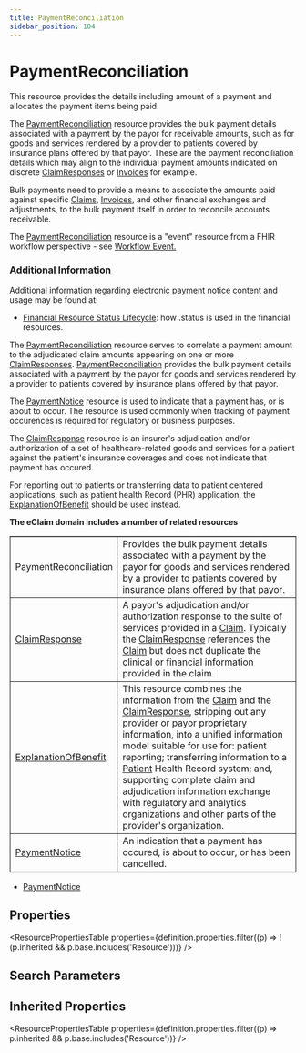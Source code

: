 ```yaml
---
title: PaymentReconciliation
sidebar_position: 104
---
```


# PaymentReconciliation

This resource provides the details including amount of a payment and allocates the payment items being paid.

  <Tabs queryString="intro-section">
  <TabItem value="usage" label="Usage" default>
    <div> <a name="scope"></a>  <p> The <a href="/docs/api/fhir/resources/paymentreconciliation">PaymentReconciliation</a> resource provides the bulk payment details  associated with a payment by the payor for receivable amounts, such as for goods and services rendered by a provider to patients  covered by insurance plans offered by that payor. These are the payment reconciliation details which may align to the individual payment amounts indicated on discrete <a href="/docs/api/fhir/resources/claimresponse">ClaimResponses</a> or <a href="/docs/api/fhir/resources/invoice">Invoices</a> for example. </p> <p> Bulk payments need to provide a means to associate the amounts paid against specific <a href="/docs/api/fhir/resources/claim">Claims</a>, <a href="/docs/api/fhir/resources/invoice">Invoices</a>,  and other financial exchanges and adjustments, to the bulk payment itself in order to reconcile  accounts receivable. </p> <p>    </p>     <p>The <a href="/docs/api/fhir/resources/paymentreconciliation">PaymentReconciliation</a> resource is a "event" resource from a FHIR workflow perspective - see <a href="https://www.hl7.org/fhir/workflow.html#event">Workflow Event.</a></p>  <h3 class="self-link-parent"> Additional Information <a href="https://www.hl7.org/fhir/paymentreconciliation.html#13.9.1.1" title="link to here" class="self-link"></a></h3> <p> Additional information regarding electronic payment notice content and usage may be found at: </p>   <ul> <li><a href="https://www.hl7.org/fhir/financial-module.html#resource-status">Financial Resource Status Lifecycle</a>: how .status is used in the financial resources.</li> </ul>  </div>
    </TabItem>
  <TabItem value="relationships" label="Relationships">
    <div>  <p>  The <a href="/docs/api/fhir/resources/paymentreconciliation">PaymentReconciliation</a> resource serves to correlate a payment amount to the adjudicated claim amounts appearing on one or more <a href="/docs/api/fhir/resources/claimresponse">ClaimResponses</a>. <a href="/docs/api/fhir/resources/paymentreconciliation">PaymentReconciliation</a> provides the bulk payment details  associated with a payment by the payor for goods and services rendered by a provider to patients  covered by insurance plans offered by that payor. </p>  <p>  The <a href="/docs/api/fhir/resources/paymentnotice">PaymentNotice</a> resource is used to indicate that a payment has, or is about to occur. The resource is used commonly when tracking of payment occurences is required for regulatory or business purposes.  </p>  <p> The <a href="/docs/api/fhir/resources/claimresponse">ClaimResponse</a> resource is an insurer's adjudication and/or authorization of a set of healthcare-related goods and services for a patient against the patient's insurance coverages and does not indicate that payment has occured. </p>  <p>  For reporting out to patients or transferring data to patient centered applications, such as patient health Record (PHR) application, the <a href="/docs/api/fhir/resources/explanationofbenefit">ExplanationOfBenefit</a>   should be used instead. </p>    <p>    <b>The eClaim domain includes a number of related resources</b>   </p>   <table border="1" cellpadding="1" cellspacing="2" frame="box">    <tbody><tr>     <td>PaymentReconciliation</td>     <td>Provides the bulk payment details  associated with a payment by the payor for goods and services rendered by a provider to patients  covered by insurance plans offered by that payor.</td>    </tr>    <tr>     <td><a href="/docs/api/fhir/resources/claimresponse">ClaimResponse</a></td>     <td>A payor's adjudication and/or authorization response to the suite of services provided in a <a href="/docs/api/fhir/resources/claim">Claim</a>. Typically the <a href="/docs/api/fhir/resources/claimresponse">ClaimResponse</a> references the <a href="/docs/api/fhir/resources/claim">Claim</a> but does not duplicate   the clinical or financial information provided in the claim.</td>    </tr>    <tr>     <td><a href="/docs/api/fhir/resources/explanationofbenefit">ExplanationOfBenefit</a></td>     <td>This resource combines the information from the <a href="/docs/api/fhir/resources/claim">Claim</a> and the <a href="/docs/api/fhir/resources/claimresponse">ClaimResponse</a>, stripping out any provider or payor proprietary information, into a unified information model    suitable for use for: patient reporting; transferring information to a <a href="/docs/api/fhir/resources/patient">Patient</a> Health Record system; and, supporting complete claim and adjudication information exchange  with regulatory and analytics organizations and other parts of the provider's organization.     </td>    </tr>    <tr>     <td><a href="/docs/api/fhir/resources/paymentnotice">PaymentNotice</a></td>     <td>An indication that a payment has occured, is about to occur, or has been cancelled.</td>    </tr>   </tbody></table> </div>
    </TabItem>
  
  <TabItem value="referencedBy" label="Referenced By">
    <ul><li><a href="/docs/api/fhir/resources/paymentnotice">PaymentNotice</a></li></ul>
    </TabItem>
</Tabs>


## Properties

<ResourcePropertiesTable properties={definition.properties.filter((p) => !(p.inherited && p.base.includes('Resource')))} />

## Search Parameters

<SearchParamsTable searchParams={definition.searchParameters} />

## Inherited Properties

<ResourcePropertiesTable properties={definition.properties.filter((p) => p.inherited && p.base.includes('Resource'))} />


